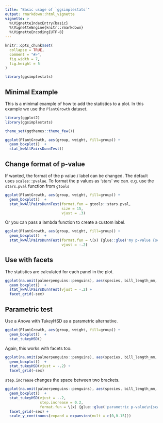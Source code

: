 ```yaml
---
title: "Basic usage of `ggsimplestats`"
output: rmarkdown::html_vignette
vignette: >
  %\VignetteIndexEntry{basic}
  %\VignetteEngine{knitr::rmarkdown}
  %\VignetteEncoding{UTF-8}
---
```


```r
knitr::opts_chunk$set(
  collapse = TRUE,
  comment = "#>",
  fig.width = 7,
  fig.height = 5
)
```

```r
library(ggsimplestats)
```


## Minimal Example

This is a minimal example of how to add the statistics to a plot. In this example we use the `PlantGrowth` dataset.

```r
library(ggplot2)
library(ggsimplestats)

theme_set(ggthemes::theme_few())

ggplot(PlantGrowth, aes(group, weight, fill=group)) +
  geom_boxplot()  +
  stat_kwAllPairsDunnTest()
```

## Change format of p-value

If wanted, the format of the p value / label can be changed. The default uses `scales::pvalue`. To format the p values as 'stars' we can. e.g. use the `stars.pval` function from `gtools`

```r
ggplot(PlantGrowth, aes(group, weight, fill=group)) +
  geom_boxplot()  +
  stat_kwAllPairsDunnTest(format.fun = gtools::stars.pval, 
                          size = 15,
                          vjust = .3)
```

Or you can pass a lambda function to create a custom label.

```r
ggplot(PlantGrowth, aes(group, weight, fill=group)) +
  geom_boxplot()  +
  stat_kwAllPairsDunnTest(format.fun = \(x) {glue::glue('my p-value {scales::pvalue(x)}')},
                          vjust = -.2)
```


## Use with facets

The statistics are calculated for each panel in the plot. 

```r

ggplot(na.omit(palmerpenguins::penguins), aes(species, bill_length_mm, fill=species)) +
  geom_boxplot()  +
  stat_kwAllPairsDunnTest(vjust = -.2) +
  facet_grid(~sex)

```

## Parametric test

Use a Anova with TukeyHSD as a parametric alternative.

```r
ggplot(PlantGrowth, aes(group, weight, fill=group)) +
  geom_boxplot()  +
  stat_tukeyHSD()
```
Again, this works with facets too.

```r
ggplot(na.omit(palmerpenguins::penguins), aes(species, bill_length_mm, fill=species)) +
  geom_boxplot()  +
  stat_tukeyHSD(vjust = -.2) +
  facet_grid(~sex)
```

`step.increase` changes the space between two brackets.

```r
ggplot(na.omit(palmerpenguins::penguins), aes(species, bill_length_mm, fill=species)) +
  geom_boxplot()  +
  stat_tukeyHSD(vjust = -.2,
                step.increase = 0.2,
                format.fun = \(x) {glue::glue('parametric p-value\n{scales::pvalue(x)}')}) +
  facet_grid(~sex) +
  scale_y_continuous(expand = expansion(mult = c(0,0.15)))
```


